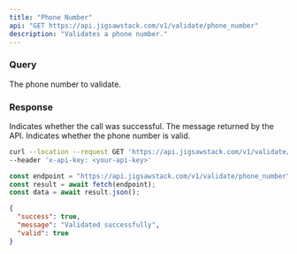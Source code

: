 ```yaml
---
title: "Phone Number"
api: "GET https://api.jigsawstack.com/v1/validate/phone_number"
description: "Validates a phone number."
---
```


### Query

<ParamField query="phone_number" type="string" required>
  The phone number to validate.
</ParamField>

<Snippet file="header.mdx" />

### Response

<ResponseField name="success" type="boolean">
  Indicates whether the call was successful.
</ResponseField>

<ResponseField name="message" type="string">
  The message returned by the API.
</ResponseField>

<ResponseField name="valid" type="boolean">
  Indicates whether the phone number is valid.
</ResponseField>

<RequestExample>

```bash Example Request
curl --location --request GET 'https://api.jigsawstack.com/v1/validate/phone_number' \
--header 'x-api-key: <your-api-key>'
```

```javascript Node.js
const endpoint = "https://api.jigsawstack.com/v1/validate/phone_number";
const result = await fetch(endpoint);
const data = await result.json();
```

</RequestExample>

<ResponseExample>

```json Response
{
  "success": true,
  "message": "Validated successfully",
  "valid": true
}
```

</ResponseExample>
